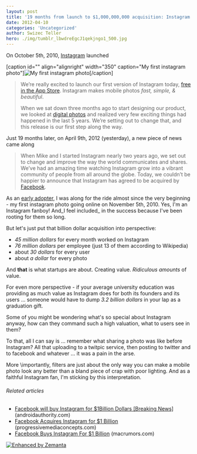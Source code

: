 ```yaml
---
layout: post
title: '19 months from launch to $1,000,000,000 acquisition: Instagram'
date: 2012-04-10
categories: 'Uncategorized'
author: Swizec Teller
hero: ./img/tumblr_lbwdreEgcJ1qekjngo1_500.jpg
---
```

On October 5th, 2010, [Instagram](http://instagr.am/ "Instagram") launched



\[caption id="" align="alignright" width="350" caption="My first instagram photo"]![My first instagram photo](./img/tumblr_lbwdreEgcJ1qekjngo1_500.jpg "My first instagram photo")\[/caption]

> We’re really excited to launch our first version of Instagram today, [free in the App Store](itms://itunes.apple.com/us/app/instagram/id389801252?mt=8). Instagram makes mobile photos _fast, simple, & beautiful_.
>
>
>
> When we sat down three months ago to start designing our product, we looked at [digital photos](http://en.wikipedia.org/wiki/Digital_photography "Digital photography") and realized very few exciting things had happened in the last 5 years. We’re setting out to change that, and this release is our first step along the way.

Just 19 months later, on April 9th, 2012 (yesterday), a new piece of news came along

> When Mike and I started Instagram nearly two years ago, we set out to change and improve the way the world communicates and shares. We’ve had an amazing time watching Instagram grow into a vibrant community of people from all around the globe. Today, we couldn’t be happier to announce that Instagram has agreed to be acquired by [Facebook](http://facebook.com "Facebook").

As an [early adopter](http://en.wikipedia.org/wiki/Early_adopter "Early adopter"), I was along for the ride almost since the very beginning - my first instagram photo going online on November 5th, 2010. Yes, I'm an Instagram fanboy! And_I feel included_ in the success because I've been rooting for them so long.



But let's just put that billion dollar acquisition into perspective:

- _45 million dollars_ for every month worked on Instagram
- _76 million dollars_ per employee (just 13 of them according to Wikipedia)
- about _30 dollars_ for every user
- about _a dollar_ for every photo

And **that** is what startups are about. Creating value. _Ridiculous amounts_ of value.



For even more perspective - if your average university education was providing as much value as Instagram does for both its founders and its users ... someone would have to dump _3.2 billion dollars_ in your lap as a graduation gift.



Some of you might be wondering what's so special about Instagram anyway, how can they command such a high valuation, what to users see in them?



To that, all I can say is ... remember what sharing a photo was like before Instagram? All that uploading to a twitpic service, then posting to twitter and to facebook and whatever ... it was a pain in the arse.



More \\importantly, filters are just about the only way you can make a mobile photo look any better than a bland piece of crap with poor lighting. And as a faithful Instagram fan, I'm sticking by this interpretation.

###### Related articles

- [Facebook will buy Instagram for $1Billion Dollars \[Breaking News\]](http://www.androidauthority.com/facebook-will-buy-instagram-for-1billion-dollars-breaking-news-73899/) (androidauthority.com)
- [Facebook Acquires Instagram for $1 Billion](http://progressivemediaconcepts.com/2012/04/facebook-acquires-instagram-for-1-billion/) (progressivemediaconcepts.com)
- [Facebook Buys Instagram For $1 Billion](http://www.macrumors.com/2012/04/09/facebook-buys-instagram-for-1-billion/) (macrumors.com)

[![Enhanced by Zemanta](http://img.zemanta.com/zemified_e.png?x-id=70289ca6-3204-4e92-96ee-7ccb9373ab9d)](http://www.zemanta.com/ "Enhanced by Zemanta")